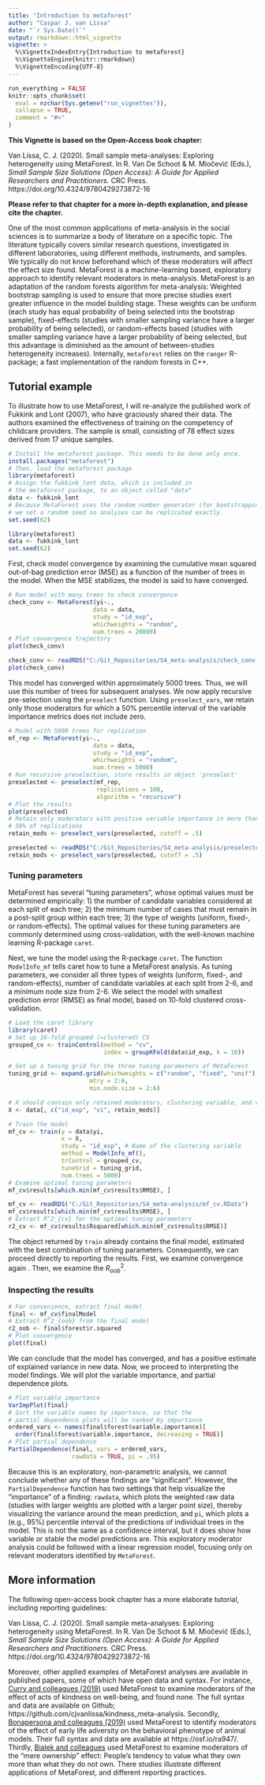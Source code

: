 ```yaml
---
title: "Introduction to metaforest"
author: "Caspar J. van Lissa"
date: "`r Sys.Date()`"
output: rmarkdown::html_vignette
vignette: >
  %\VignetteIndexEntry{Introduction to metaforest}
  %\VignetteEngine{knitr::rmarkdown}
  %\VignetteEncoding{UTF-8}
---
```


```r
run_everything = FALSE
knitr::opts_chunk$set(
  eval = nzchar(Sys.getenv("run_vignettes")),
  collapse = TRUE,
  comment = "#>"
)
```

**This Vignette is based on the Open-Access book chapter:**

Van Lissa, C. J. (2020). Small sample meta-analyses: Exploring heterogeneity using MetaForest. In R. Van De Schoot & M. Miočević (Eds.), *Small Sample Size Solutions (Open Access): A Guide for Applied Researchers and Practitioners.* CRC Press. https://doi.org/10.4324/9780429273872-16

**Please refer to that chapter for a more in-depth explanation, and please cite the chapter.**

One of the most common applications of meta-analysis in the social sciences is to summarize a body of literature on a specific topic. The literature typically covers similar research questions, investigated in different laboratories, using different methods, instruments, and samples. We typically do not know beforehand which of these moderators will affect the effect size found. MetaForest is a machine-learning based, exploratory approach to identify relevant moderators in meta-analysis. MetaForest is an adaptation of the random forests algorithm for meta-analysis: Weighted bootstrap sampling is used to ensure that more precise studies exert greater influence in the model building stage. These weights can be uniform (each study has equal probability of being selected into the bootstrap sample), fixed-effects (studies with smaller sampling variance have a larger probability of being selected), or random-effects based (studies with smaller sampling variance have a larger probability of being selected, but this advantage is diminished as the amount of between-studies heterogeneity increases). Internally, `metaforest` relies on the `ranger` R-package; a fast implementation of the random forests in C++.

## Tutorial example

To illustrate how to use MetaForest, I will re-analyze the published work of Fukkink and Lont (2007), who have graciously shared their data. The authors examined the effectiveness of training on the competency of childcare providers. The sample is small, consisting of 78 effect sizes derived from 17 unique samples. 

```r
# Install the metaforest package. This needs to be done only once.
install.packages("metaforest")
# Then, load the metaforest package
library(metaforest)
# Assign the fukkink_lont data, which is included in
# the metaforest package, to an object called "data"
data <- fukkink_lont
# Because MetaForest uses the random number generator (for bootstrapping),
# we set a random seed so analyses can be replicated exactly.
set.seed(62)
```
```r
library(metaforest)
data <- fukkink_lont
set.seed(62)
```
First, check model convergence by examining the cumulative mean squared out-of-bag prediction error (MSE) as a function of the number of trees in the model. When the MSE stabilizes, the model is said to have converged. 

```r
# Run model with many trees to check convergence
check_conv <- MetaForest(yi~.,
                        data = data,
                        study = "id_exp",
                        whichweights = "random",
                        num.trees = 20000)
# Plot convergence trajectory
plot(check_conv)
```
```r
check_conv <- readRDS("C:/Git_Repositories/S4_meta-analysis/check_conv.RData")
plot(check_conv)
```

This model has converged within approximately 5000 trees. Thus, we will use this number of trees for subsequent analyses. We now apply recursive pre-selection using the `preselect` function. Using `preselect_vars`, we retain only those moderators for which a 50% percentile interval of the variable importance metrics does not include zero.

```r
# Model with 5000 trees for replication
mf_rep <- MetaForest(yi~.,
                        data = data,
                        study = "id_exp",
                        whichweights = "random",
                        num.trees = 5000)
# Run recursive preselection, store results in object 'preselect'
preselected <- preselect(mf_rep,
                         replications = 100,
                         algorithm = "recursive")
# Plot the results
plot(preselected)
# Retain only moderators with positive variable importance in more than
# 50% of replications
retain_mods <- preselect_vars(preselected, cutoff = .5)
```
```r
preselected <- readRDS("C:/Git_Repositories/S4_meta-analysis/preselected.RData")
retain_mods <- preselect_vars(preselected, cutoff = .5)
```

### Tuning parameters

MetaForest has several "tuning parameters", whose optimal values must be determined empirically: 1) the number of candidate variables considered at each split of each tree; 2) the minimum number of cases that must remain in a post-split group within each tree; 3) the type of weights (uniform, fixed-, or random-effects). The optimal values for these tuning parameters are commonly determined using cross-validation, with the well-known machine learning R-package `caret`.

Next, we tune the model using the R-package `caret`. The function `ModelInfo_mf` tells caret how to tune a MetaForest analysis. As tuning parameters, we consider all three types of weights (uniform, fixed-, and random-effects), number of candidate variables at each split from 2-6, and a minimum node size from 2-6. We select the model with smallest prediction error (RMSE) as final model, based on 10-fold clustered cross-validation.

```r
# Load the caret library
library(caret)
# Set up 10-fold grouped (=clustered) CV
grouped_cv <- trainControl(method = "cv", 
                           index = groupKFold(data$id_exp, k = 10))

# Set up a tuning grid for the three tuning parameters of MetaForest
tuning_grid <- expand.grid(whichweights = c("random", "fixed", "unif"),
                       mtry = 2:6,
                       min.node.size = 2:6)

# X should contain only retained moderators, clustering variable, and vi
X <- data[, c("id_exp", "vi", retain_mods)]

# Train the model
mf_cv <- train(y = data$yi,
               x = X,
               study = "id_exp", # Name of the clustering variable
               method = ModelInfo_mf(), 
               trControl = grouped_cv,
               tuneGrid = tuning_grid,
               num.trees = 5000)
# Examine optimal tuning parameters
mf_cv$results[which.min(mf_cv$results$RMSE), ]
```
```r
mf_cv <- readRDS("C:/Git_Repositories/S4_meta-analysis/mf_cv.RData")
mf_cv$results[which.min(mf_cv$results$RMSE), ]
# Extract R^2_{cv} for the optimal tuning parameters
r2_cv <- mf_cv$results$Rsquared[which.min(mf_cv$results$RMSE)]
```

The object returned by `train` already contains the final model, estimated with the best combination of tuning parameters. Consequently, we can proceed directly to reporting the results. First, we examine convergence again . Then, we examine the $R^2_{oob}$.

### Inspecting the results

```r
# For convenience, extract final model
final <- mf_cv$finalModel
# Extract R^2_{oob} from the final model
r2_oob <- final$forest$r.squared
# Plot convergence
plot(final)
```

We can conclude that the model has converged, and has a positive estimate of explained variance in new data. Now, we proceed to interpreting the model findings. We will plot the variable importance, and partial dependence plots.

```r
# Plot variable importance
VarImpPlot(final)
# Sort the variable names by importance, so that the
# partial dependence plots will be ranked by importance
ordered_vars <- names(final$forest$variable.importance)[
  order(final$forest$variable.importance, decreasing = TRUE)]
# Plot partial dependence
PartialDependence(final, vars = ordered_vars,
                  rawdata = TRUE, pi = .95)
```

Because this is an exploratory, non-parametric analysis, we cannot conclude whether any of these findings are "significant". However, the `PartialDependence` function has two settings that help visualize the "importance" of a finding: `rawdata`, which plots the weighted raw data (studies with larger weights are plotted with a larger point size), thereby visualizing the variance around the mean prediction, and `pi`, which plots a (e.g., 95%) percentile interval of the predictions of individual trees in the model. This is not the same as a confidence interval, but it does show how variable or stable the model predictions are. This exploratory moderator analysis could be followed with a linear regression model, focusing only on relevant moderators identified by `MetaForest`.

## More information

The following open-access book chapter has a more elaborate tutorial, including reporting guidelines:

Van Lissa, C. J. (2020). Small sample meta-analyses: Exploring heterogeneity using MetaForest. In R. Van De Schoot & M. Miočević (Eds.), *Small Sample Size Solutions (Open Access): A Guide for Applied Researchers and Practitioners.* CRC Press. https://doi.org/10.4324/9780429273872-16

Moreover, other applied examples of MetaForest analyses are available in published papers, some of which have open data and syntax. For instance, [Curry and colleagues (2019)](https://doi.org/10.1016/j.jesp.2018.02.014) used MetaForest to examine moderators of the effect of acts of kindness on well-being, and found none. The full syntax and data are available on Github; https://github.com/cjvanlissa/kindness_meta-analysis. Secondly, [Bonapersona and colleagues (2019)](https://doi.org/10.1016/j.neubiorev.2019.04.021
) used MetaForest to identify moderators of the effect of early life adversity on the behavioral phenotype of animal models. Their full syntax and data are available at https://osf.io/ra947/. Thirdly, [Bialek and colleagues](https://doi.org/10.1002/ejsp.2889) used MetaForest to examine moderators of the "mere ownership" effect: People's tendency to value what they own more than what they do not own. There studies illustrate different applications of MetaForest, and different reporting practices.
